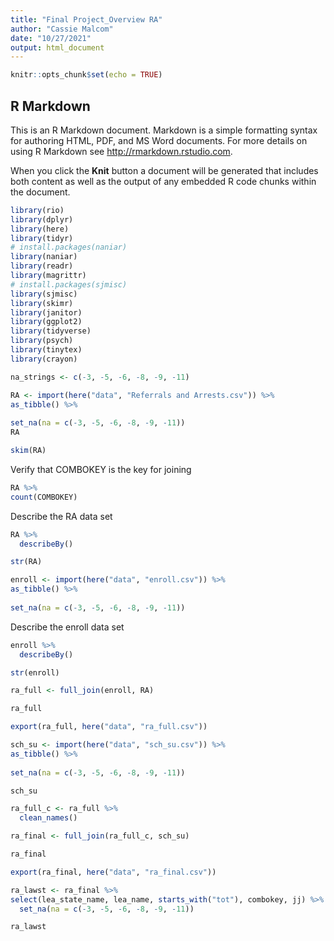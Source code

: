 ```yaml
---
title: "Final Project_Overview RA"
author: "Cassie Malcom"
date: "10/27/2021"
output: html_document
---
```


```r
knitr::opts_chunk$set(echo = TRUE)
```

## R Markdown

This is an R Markdown document. Markdown is a simple formatting syntax for authoring HTML, PDF, and MS Word documents. For more details on using R Markdown see <http://rmarkdown.rstudio.com>.

When you click the **Knit** button a document will be generated that includes both content as well as the output of any embedded R code chunks within the document.

```r
library(rio)
library(dplyr)
library(here)
library(tidyr)
# install.packages(naniar)
library(naniar)
library(readr)
library(magrittr)
# install.packages(sjmisc)
library(sjmisc)
library(skimr)
library(janitor)
library(ggplot2)
library(tidyverse)
library(psych)
library(tinytex)
library(crayon)
```

```r
na_strings <- c(-3, -5, -6, -8, -9, -11)
```

```r
RA <- import(here("data", "Referrals and Arrests.csv")) %>%
as_tibble() %>%
 
set_na(na = c(-3, -5, -6, -8, -9, -11))
RA
```

```r
skim(RA)
```

Verify that COMBOKEY is the key for joining
```r
RA %>%
count(COMBOKEY)
```

Describe the RA data set
```r
RA %>%
  describeBy()
```

```r
str(RA)
```

```r
enroll <- import(here("data", "enroll.csv")) %>%
as_tibble() %>%
 
set_na(na = c(-3, -5, -6, -8, -9, -11))
```

Describe the enroll data set
```r
enroll %>%
  describeBy()
```

```r
str(enroll)
```

```r
ra_full <- full_join(enroll, RA)

ra_full
```

```r
export(ra_full, here("data", "ra_full.csv"))
```

```r
sch_su <- import(here("data", "sch_su.csv")) %>%
as_tibble() %>%
 
set_na(na = c(-3, -5, -6, -8, -9, -11))

sch_su
```

```r
ra_full_c <- ra_full %>%
  clean_names()
```


```r
ra_final <- full_join(ra_full_c, sch_su)

ra_final
```


```r
export(ra_final, here("data", "ra_final.csv"))
```

```r
ra_lawst <- ra_final %>%
select(lea_state_name, lea_name, starts_with("tot"), combokey, jj) %>%
  set_na(na = c(-3, -5, -6, -8, -9, -11))

ra_lawst
```

```r

```

